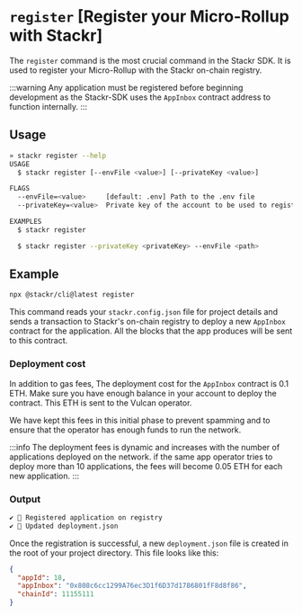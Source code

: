 # `register` [Register your Micro-Rollup with Stackr]

The `register` command is the most crucial command in the Stackr SDK. It is used to register your Micro-Rollup with the Stackr on-chain registry.

:::warning
Any application must be registered before beginning development as the Stackr-SDK uses the `AppInbox` contract address to function internally.
:::

## Usage

```bash
» stackr register --help
USAGE
  $ stackr register [--envFile <value>] [--privateKey <value>]

FLAGS
  --envFile=<value>     [default: .env] Path to the .env file
  --privateKey=<value>  Private key of the account to be used to register the contract

EXAMPLES
  $ stackr register

  $ stackr register --privateKey <privateKey> --envFile <path>
```

## Example

```bash
npx @stackr/cli@latest register
```

This command reads your `stackr.config.json` file for project details and sends a transaction to Stackr's on-chain registry to deploy a new `AppInbox` contract for the application. All the blocks that the app produces will be sent to this contract.

### Deployment cost

In addition to gas fees, The deployment cost for the `AppInbox` contract is 0.1 ETH. Make sure you have enough balance in your account to deploy the contract. This ETH is sent to the Vulcan operator.

We have kept this fees in this initial phase to prevent spamming and to ensure that the operator has enough funds to run the network.

:::info
The deployment fees is dynamic and increases with the number of applications deployed on the network. if the same app operator tries to deploy more than 10 applications, the fees will become 0.05 ETH for each new application.
:::

### Output

```bash
✔ 📝 Registered application on registry
✔ 🧰 Updated deployment.json
```

Once the registration is successful, a new `deployment.json` file is created in the root of your project directory. This file looks like this:

```json [deployment.json]
{
  "appId": 18,
  "appInbox": "0x808c6cc1299A76ec3D1f6D37d1786801fF8d8f86",
  "chainId": 11155111
}
```

